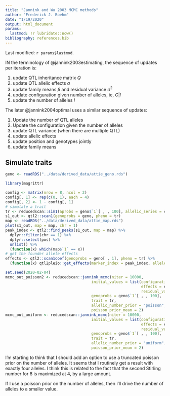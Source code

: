 ```yaml
---
title: "Jannink and Wu 2003 MCMC methods"
author: "Frederick J. Boehm"
date: "1/19/2020"
output: html_document
params:
  lastmod: !r lubridate::now()
bibliography: references.bib  
---
```


Last modified: `r params$lastmod`.

IN the terminology of @jannink2003estimating, the sequence of updates per iteration is:

1. update QTL inheritance matrix $Q$  
1. update QTL allelic effects $a$  
1. update family means $\beta$ and residual variance $\sigma^2$  
1. update configuration given number of alleles, ie, $C | l$  
1. update the number of alleles $l$

The later @jannink2004optimal uses a similar sequence of updates:

1. Update the number of QTL alleles 
1. Update the configuration given the number of alleles
1. update QTL variance (when there are multiple QTL)
1. update allelic effects
1. update position and genotypes jointly
1. update family means









## Simulate traits

```r
geno <- readRDS("../data/derived_data/attie_geno.rds")
```

```r
library(magrittr)
```

```r
config <- matrix(nrow = 8, ncol = 2)
config[, 1] <- rep(c(0, 1), each = 4)
config[, 2] <- 1 - config[, 1]
# simulate a trait
tr <- reducedscan::sim1(aprobs = geno$`1`[ , , 100], allelic_series = config, allelic_effects = c(-3, 3), error_variance = 1)
s1_out <- qtl2::scan1(genoprobs = geno, pheno = tr)
map <- readRDS("../data/derived_data/attie_map.rds")
plot(s1_out, map = map, chr = 1)
peak_index <- qtl2::find_peaks(s1_out, map = map) %>%
  dplyr::filter(chr == 1) %>%
  dplyr::select(pos) %>%
  unlist() %>%
  (function(x) which(map$`1` == x))
# get the founder allele effects
effects <- qtl2::scan1coef(genoprobs = geno[ , 1], pheno = tr) %>%
  (function(x) qtl2pleio::get_effects(marker_index = peak_index, allele_effects_matrix = x, map = map$`1`))

```

```r
set.seed(2020-02-04)
mcmc_out_poisson2 <- reducedscan::jannink_mcmc(niter = 10000, 
                                      initial_values = list(configuration = diag(8), 
                                                            effects = effects, 
                                                            residual_variance = 1), 
                                      genoprobs = geno$`1`[ , , 100], 
                                      trait = tr, 
                                      allelic_number_prior = "poisson", 
                                      poisson_prior_mean = 2)
mcmc_out_uniform <- reducedscan::jannink_mcmc(niter = 10000, 
                                      initial_values = list(configuration = diag(8), 
                                                            effects = effects, 
                                                            residual_variance = 1), 
                                      genoprobs = geno$`1`[ , , 100], 
                                      trait = tr, 
                                      allelic_number_prior = "uniform", 
                                      poisson_prior_mean = 2)
```


I'm starting to think that I should add an option to use a truncated poisson prior on the number of alleles. It seems that I routinely get a result with exactly four alleles. I think this is related to the fact that the second Stirling number for 8 is maximized at 4, by a large amount.

If I use a poisson prior on the number of alleles, then I'll drive the number of alleles to a smaller value.



